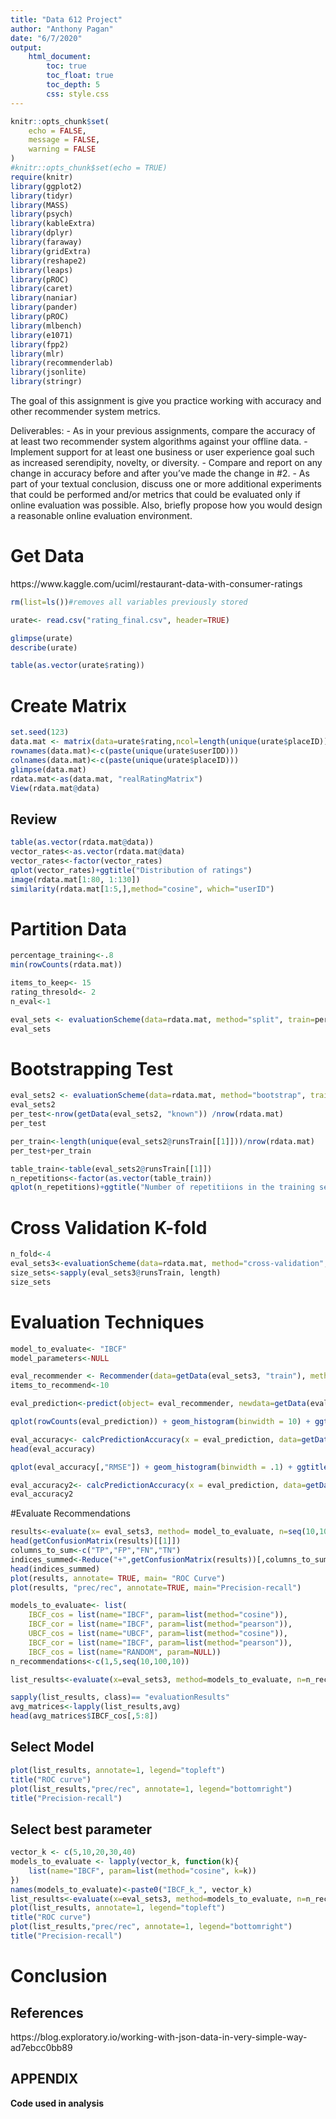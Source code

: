 ```yaml
---
title: "Data 612 Project"
author: "Anthony Pagan"
date: "6/7/2020"
output: 
    html_document:
        toc: true
        toc_float: true
        toc_depth: 5
        css: style.css
---
```


```r
knitr::opts_chunk$set(
	echo = FALSE,
	message = FALSE,
	warning = FALSE
)
#knitr::opts_chunk$set(echo = TRUE)
require(knitr)
library(ggplot2)
library(tidyr)
library(MASS)
library(psych)
library(kableExtra)
library(dplyr)
library(faraway)
library(gridExtra)
library(reshape2)
library(leaps)
library(pROC)
library(caret)
library(naniar)
library(pander)
library(pROC)
library(mlbench)
library(e1071)
library(fpp2)
library(mlr)
library(recommenderlab)
library(jsonlite)
library(stringr)
```

The goal of this assignment is give you practice working with accuracy and other recommender system metrics.

Deliverables:
- As in your previous assignments, compare the accuracy of at least two recommender system algorithms against your offline data.
- Implement support for at least one business or user experience goal such as increased serendipity, novelty, or diversity.
- Compare and report on any change in accuracy before and after you’ve made the change in #2.
- As part of your textual conclusion, discuss one or more additional experiments that could be performed and/or metrics that could be evaluated only if online evaluation was possible. Also, briefly propose how you would design a reasonable online evaluation environment.

# Get Data 
https://www.kaggle.com/uciml/restaurant-data-with-consumer-ratings

```r
rm(list=ls())#removes all variables previously stored

urate<- read.csv("rating_final.csv", header=TRUE)

glimpse(urate)
describe(urate)

table(as.vector(urate$rating))
```


# Create Matrix
```r
set.seed(123)
data.mat <- matrix(data=urate$rating,ncol=length(unique(urate$placeID)),nrow=length(unique(urate$userID)))
rownames(data.mat)<-c(paste(unique(urate$userIDD)))
colnames(data.mat)<-c(paste(unique(urate$placeID)))
glimpse(data.mat)
rdata.mat<-as(data.mat, "realRatingMatrix")
View(rdata.mat@data)
```


## Review
```r
table(as.vector(rdata.mat@data))
vector_rates<-as.vector(rdata.mat@data)
vector_rates<-factor(vector_rates)
qplot(vector_rates)+ggtitle("Distribution of ratings")
image(rdata.mat[1:80, 1:130])
similarity(rdata.mat[1:5,],method="cosine", which="userID")
```

# Partition Data
```r
percentage_training<-.8
min(rowCounts(rdata.mat))

items_to_keep<- 15
rating_thresold<- 2
n_eval<-1

eval_sets <- evaluationScheme(data=rdata.mat, method="split", train=percentage_training, given= items_to_keep, goodRating = rating_thresold, k=n_eval)
eval_sets
```


# Bootstrapping Test

```r
eval_sets2 <- evaluationScheme(data=rdata.mat, method="bootstrap", train=percentage_training, given= items_to_keep, goodRating = rating_thresold, k=n_eval)
eval_sets2
per_test<-nrow(getData(eval_sets2, "known")) /nrow(rdata.mat)
per_test

per_train<-length(unique(eval_sets2@runsTrain[[1]]))/nrow(rdata.mat)
per_test+per_train

table_train<-table(eval_sets2@runsTrain[[1]])
n_repetitions<-factor(as.vector(table_train))
qplot(n_repetitions)+ggtitle("Number of repetitiions in the training set")
```


# Cross Validation K-fold 
```r
n_fold<-4
eval_sets3<-evaluationScheme(data=rdata.mat, method="cross-validation", k=n_fold, given= items_to_keep, goodRating = rating_thresold)
size_sets<-sapply(eval_sets3@runsTrain, length)
size_sets
```


# Evaluation Techniques
```r

model_to_evaluate<- "IBCF"
model_parameters<-NULL

eval_recommender <- Recommender(data=getData(eval_sets3, "train"), method=model_to_evaluate, parameter=model_parameters)
items_to_recommend<-10

eval_prediction<-predict(object= eval_recommender, newdata=getData(eval_sets3, "known"), n=items_to_recommend, type="ratings")

qplot(rowCounts(eval_prediction)) + geom_histogram(binwidth = 10) + ggtitle("Distribution of movies per user")

eval_accuracy<- calcPredictionAccuracy(x = eval_prediction, data=getData(eval_sets3, "unknown"), byUser=TRUE)
head(eval_accuracy)

qplot(eval_accuracy[,"RMSE"]) + geom_histogram(binwidth = .1) + ggtitle("Distribution of the RMSE by user")

eval_accuracy2<- calcPredictionAccuracy(x = eval_prediction, data=getData(eval_sets3, "unknown"), byUser=FALSE)
eval_accuracy2
```


#Evaluate Recommendations

```r
results<-evaluate(x= eval_sets3, method= model_to_evaluate, n=seq(10,100,10))
head(getConfusionMatrix(results)[[1]])
columns_to_sum<-c("TP","FP","FN","TN")
indices_summed<-Reduce("+",getConfusionMatrix(results))[,columns_to_sum]
head(indices_summed)
plot(results, annotate= TRUE, main= "ROC Curve")
plot(results, "prec/rec", annotate=TRUE, main="Precision-recall")

models_to_evaluate<- list(
    IBCF_cos = list(name="IBCF", param=list(method="cosine")),
    IBCF_cor = list(name="IBCF", param=list(method="pearson")),
    UBCF_cos = list(name="UBCF", param=list(method="cosine")),
    IBCF_cor = list(name="IBCF", param=list(method="pearson")),
    IBCF_cos = list(name="RANDOM", param=NULL))
n_recommendations<-c(1,5,seq(10,100,10))

list_results<-evaluate(x=eval_sets3, method=models_to_evaluate, n=n_recommendations)

sapply(list_results, class)== "evaluationResults"
avg_matrices<-lapply(list_results,avg)
head(avg_matrices$IBCF_cos[,5:8])
```


## Select Model

```r
plot(list_results, annotate=1, legend="topleft") 
title("ROC curve")
plot(list_results,"prec/rec", annotate=1, legend="bottomright") 
title("Precision-recall")
```

## Select best parameter

```r
vector_k <- c(5,10,20,30,40)
models_to_evaluate <- lapply(vector_k, function(k){
    list(name="IBCF", param=list(method="cosine", k=k))
})
names(models_to_evaluate)<-paste0("IBCF_k_", vector_k)
list_results<-evaluate(x=eval_sets3, method=models_to_evaluate, n=n_recommendations)
plot(list_results, annotate=1, legend="topleft") 
title("ROC curve")
plot(list_results,"prec/rec", annotate=1, legend="bottomright") 
title("Precision-recall")
```

# Conclusion



## References

https://blog.exploratory.io/working-with-json-data-in-very-simple-way-ad7ebcc0bb89


## APPENDIX

**Code used in analysis**
```r

```

